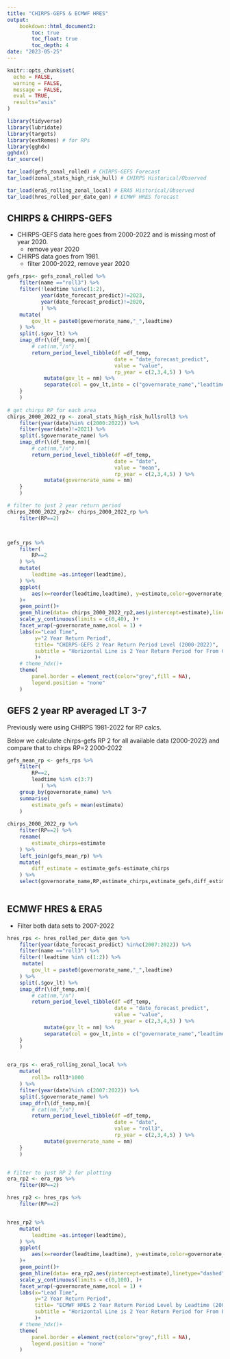 ```yaml
---
title: "CHIRPS-GEFS & ECMWF HRES"
output: 
    bookdown::html_document2:
        toc: true
        toc_float: true
        toc_depth: 4
date: "2023-05-25"
---
```


```r
knitr::opts_chunk$set(
  echo = FALSE,
  warning = FALSE,
  message = FALSE,
  eval = TRUE,
  results="asis"
)
```



```r
library(tidyverse)
library(lubridate)
library(targets)
library(extRemes) # for RPs
library(gghdx)
gghdx()
tar_source()
```

```r
tar_load(gefs_zonal_rolled) # CHIRPS-GEFS Forecast
tar_load(zonal_stats_high_risk_hull) # CHIRPS Historical/Observed

tar_load(era5_rolling_zonal_local) # ERA5 Historical/Observed
tar_load(hres_rolled_per_date_gen) # ECMWF HRES forecast

```

## CHIRPS & CHIRPS-GEFS

- CHIRPS-GEFS data here goes from 2000-2022 and is missing most of year 2020. 
    + remove year 2020
- CHIRPS data goes from 1981.
    + filter 2000-2022, remove year 2020

```r
gefs_rps<- gefs_zonal_rolled %>% 
    filter(name =="roll3") %>% 
    filter(!leadtime %in%c(1:2),
           year(date_forecast_predict)!=2023,
           year(date_forecast_predict)!=2020,
           ) %>% 
    mutate(
        gov_lt = paste0(governorate_name,"_",leadtime)
    ) %>% 
    split(.$gov_lt) %>% 
    imap_dfr(\(df_temp,nm){
        # cat(nm,"/n")
        return_period_level_tibble(df =df_temp,
                                   date = "date_forecast_predict",
                                   value = "value",
                                   rp_year = c(2,3,4,5) ) %>% 
            mutate(gov_lt = nm) %>% 
            separate(col = gov_lt,into = c("governorate_name","leadtime"))
    }
    )
        
# get chirps RP for each area
chirps_2000_2022_rp <- zonal_stats_high_risk_hull$roll3 %>% 
    filter(year(date)%in% c(2000:2022)) %>% 
    filter(year(date)!=2021) %>% 
    split(.$governorate_name) %>% 
    imap_dfr(\(df_temp,nm){
        # cat(nm,"/n")
        return_period_level_tibble(df =df_temp,
                                   date = "date",
                                   value = "mean",
                                   rp_year = c(2,3,4,5) ) %>% 
            mutate(governorate_name = nm) 
    }
    )

# filter to just 2 year return period
chirps_2000_2022_rp2<- chirps_2000_2022_rp %>% 
    filter(RP==2)



gefs_rps %>% 
    filter(
        RP==2
    ) %>% 
    mutate(
        leadtime =as.integer(leadtime),
    ) %>% 
    ggplot(
        aes(x=reorder(leadtime,leadtime), y=estimate,color=governorate_name)
    )+
    geom_point()+
    geom_hline(data= chirps_2000_2022_rp2,aes(yintercept=estimate),linetype="dashed")+
    scale_y_continuous(limits = c(0,40), )+
    facet_wrap(~governorate_name,ncol = 1) +
    labs(x="Lead Time",
         y="2 Year Return Period",
         title= "CHIRPS-GEFS 2 Year Return Period Level (2000-2022)",
         subtitle = "Horizontal Line is 2 Year Return Period for From CHIRPS (2000-2022)"
         )+
    # theme_hdx()+
    theme(
        panel.border = element_rect(color="grey",fill = NA),
        legend.position = "none"
    )
```

## GEFS 2 year RP averaged LT 3-7

Previously were using CHIRPS 1981-2022 for RP calcs.

Below we calculate chirps-gefs RP 2 for all available data (2000-2022) and compare that to chirps RP=2 2000-2022
```r
gefs_mean_rp <- gefs_rps %>% 
    filter(
        RP==2,
        leadtime %in% c(3:7)
           ) %>% 
    group_by(governorate_name) %>% 
    summarise(
        estimate_gefs = mean(estimate)
    )
    
chirps_2000_2022_rp %>% 
    filter(RP==2) %>% 
    rename(
        estimate_chirps=estimate
    ) %>% 
    left_join(gefs_mean_rp) %>% 
    mutate(
        diff_estimate = estimate_gefs-estimate_chirps
    ) %>% 
    select(governorate_name,RP,estimate_chirps,estimate_gefs,diff_estimate)
    
```

## ECMWF HRES & ERA5

- Filter both data sets to 2007-2022

```r


hres_rps <- hres_rolled_per_date_gen %>% 
    filter(year(date_forecast_predict) %in%c(2007:2022)) %>% 
    filter(name =="roll3") %>% 
    filter(!leadtime %in% c(1:2)) %>% 
     mutate(
        gov_lt = paste0(governorate_name,"_",leadtime)
    ) %>% 
    split(.$gov_lt) %>% 
    imap_dfr(\(df_temp,nm){
        # cat(nm,"/n")
        return_period_level_tibble(df =df_temp,
                                   date = "date_forecast_predict",
                                   value = "value",
                                   rp_year = c(2,3,4,5) ) %>% 
            mutate(gov_lt = nm) %>% 
            separate(col = gov_lt,into = c("governorate_name","leadtime"))
    }
    )


era_rps <- era5_rolling_zonal_local %>% 
    mutate(
        roll3= roll3*1000
    ) %>% 
    filter(year(date)%in% c(2007:2022)) %>% 
    split(.$governorate_name) %>% 
    imap_dfr(\(df_temp,nm){
        # cat(nm,"/n")
        return_period_level_tibble(df =df_temp,
                                   date = "date",
                                   value = "roll3",
                                   rp_year = c(2,3,4,5) ) %>% 
            mutate(governorate_name = nm) 
    }
    )


# filter to just RP 2 for plotting
era_rp2 <- era_rps %>% 
    filter(RP==2)

hres_rp2 <- hres_rps %>% 
    filter(RP==2)


hres_rp2 %>% 
    mutate(
        leadtime =as.integer(leadtime),
    ) %>% 
    ggplot(
        aes(x=reorder(leadtime,leadtime), y=estimate,color=governorate_name)
    )+
    geom_point()+
    geom_hline(data= era_rp2,aes(yintercept=estimate),linetype="dashed")+
    scale_y_continuous(limits = c(0,100), )+
    facet_wrap(~governorate_name,ncol = 1) +
    labs(x="Lead Time",
         y="2 Year Return Period",
         title= "ECMWF HRES 2 Year Return Period Level by Leadtime (2007-2022)",
         subtitle = "Horizontal Line is 2 Year Return Period for From ECMWF ERA5 (2007-2022)"
         )+
    # theme_hdx()+
    theme(
        panel.border = element_rect(color="grey",fill = NA),
        legend.position = "none"
    )
```
